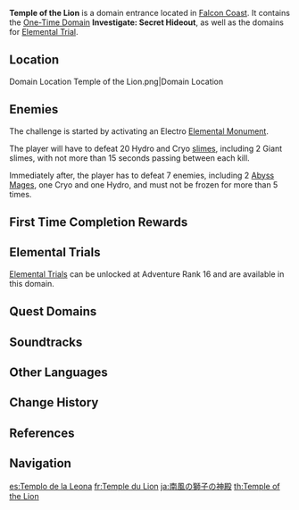 {{Domain Infobox
|image        = Domain Temple of the Lion.png
|type         = One-Time
|description  = This used to be a temple devoted to the [[Lion of the South]], but it has long been abandoned. Folklore tells that the dandelions commonly seen riding on the winds across [[Mondstadt]] symbolize the blessing of the Lion of the South.
|region       = Mondstadt
|area         = Galesong Hill
|subarea      = Falcon Coast
|requiredAR   = 18
|recLevel     = 30
|recElements  = Electro
}}
{{Description|These ruins show signs of monster activity.<br>This threat cannot go unaddressed if Mondstadt is to remain safe.|Investigate: Secret Hideout}}
'''Temple of the Lion''' is a domain entrance located in [[Falcon Coast]]. It contains the [[One-Time Domain]] '''Investigate: Secret Hideout''', as well as the domains for [[Elemental Trial]].

==Location==
<gallery>
Domain Location Temple of the Lion.png|Domain Location
</gallery>

==Enemies==
The challenge is started by activating an Electro [[Elemental Monument]].

The player will have to defeat 20 Hydro and Cryo [[slimes]], including 2 Giant slimes, with not more than 15 seconds passing between each kill.

Immediately after, the player has to defeat 7 enemies, including 2 [[Abyss Mages]], one Cryo and one Hydro, and must not be frozen for more than 5 times.

==First Time Completion Rewards==
{{Card|Adventure EXP|400}}
{{Card|Mora|20,000}}
{{Card|Primogem|40}}
{{Card|Mondstadt Shrine of Depths Key|1}}
{{Card|Berserker's Rose|1|quality=3|stars=1}}
{{Card|Adventurer's Experience|6}}
{{Card|Mystic Enhancement Ore|3}}

==Elemental Trials==
[[Elemental Trial]]s can be unlocked at Adventure Rank 16 and are available in this domain.

==Quest Domains==
{{Quest Domains}}

==Soundtracks==
{{Soundtracks by Category Table|type=domain}}

==Other Languages==
{{Other Languages
|en        = Temple of the Lion
|zhs       = 南风之狮的庙宇
|zhs_rm    = Nánfēng zhī Shī de Miàoyǔ
|zht       = 南風之獅的廟宇
|zht_rm    = Nánfēng zhī Shī de Miàoyǔ
|zh_tl     = Temple of the Lion of the South Wind
|ja        = 南風の獅子の神殿
|ja_rm     = Dandiraion no Shinden<ref>{{Ref/Quest|A Child's Secret|note=Japanese Voice-Over}}</ref>
|ja_tl     = Temple of the Lion of the South Wind
|ko        = 남풍 사자의 사당
|ko_rm     = Nampung Saja-ui Sadang
|ko_tl     = Temple of the South Wind Lion
|es        = Templo de la Leona
|es_tl     = Temple of the Lioness
|fr        = Temple du Lion
|fr_tl     = Temple of the Lion
|ru        = Храм Льва
|ru_tl     = Temple of the Lion
|th        = Temple of the Lion
|vi        = Đền Sư Tử Nam Phong
|vi_tl     = 
|de        = Tempel des Löwen
|de_tl     = Temple of the Lion
|id        = Temple of the Lion
|pt        = Templo do Leão
|pt_tl     = Temple of the Lion
|tr        = Aslan Tapınağı
|tr_tl     = 
|it        = Tempio del Leone
|it_tl     = Temple of the Lion
}}

==Change History==
{{Change History|1.0}}

==References==
{{Reflist}}

==Navigation==
{{Domain Navbox|Permanent}}

[[es:Templo de la Leona]]
[[fr:Temple du Lion]]
[[ja:南風の獅子の神殿]]
[[th:Temple of the Lion]]